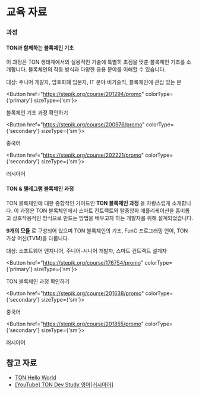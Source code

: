 
# 교육 자료

### 과정

#### TON과 함께하는 블록체인 기초

이 과정은 TON 생태계에서의 실용적인 기술에 특별히 초점을 맞춘 블록체인 기초를 소개합니다. 블록체인의 작동 방식과 다양한 응용 분야를 이해할 수 있습니다.

대상: 주니어 개발자, 암호화폐 입문자, IT 분야 비기술직, 블록체인에 관심 있는 분

<Button href="https://stepik.org/course/201294/promo" 
        colorType={'primary'} sizeType={'sm'}>

블록체인 기초 과정 확인하기

</Button>

<Button href="https://stepik.org/course/200976/promo" 
        colorType={'secondary'} sizeType={'sm'}>

중국어

</Button>

<Button href="https://stepik.org/course/202221/promo" 
        colorType={'secondary'} sizeType={'sm'}>

러시아어

</Button>

#### TON & 텔레그램 블록체인 과정

TON 블록체인에 대한 종합적인 가이드인 **TON 블록체인 과정** 을 자랑스럽게 소개합니다. 이 과정은 TON 블록체인에서 스마트 컨트랙트와 탈중앙화 애플리케이션을 흥미롭고 상호작용적인 방식으로 만드는 방법을 배우고자 하는 개발자를 위해 설계되었습니다.

**9개의 모듈** 로 구성되어 있으며 TON 블록체인의 기초, FunC 프로그래밍 언어, TON 가상 머신(TVM)을 다룹니다.

대상: 소프트웨어 엔지니어, 주니어-시니어 개발자, 스마트 컨트랙트 설계자

<Button href="https://stepik.org/course/176754/promo" 
        colorType={'primary'} sizeType={'sm'}>

TON 블록체인 과정 확인하기

</Button>

<Button href="https://stepik.org/course/201638/promo" 
        colorType={'secondary'} sizeType={'sm'}>

중국어

</Button>

<Button href="https://stepik.org/course/201855/promo" 
        colorType={'secondary'} sizeType={'sm'}>

러시아어

</Button>

## 참고 자료

- [TON Hello World](https://tonhelloworld.com/01-wallet/)
- [[YouTube] TON Dev Study 영어](https://www.youtube.com/@TONDevStudy)[[러시아어]](https://www.youtube.com/results?search_query=tondevstudy)
